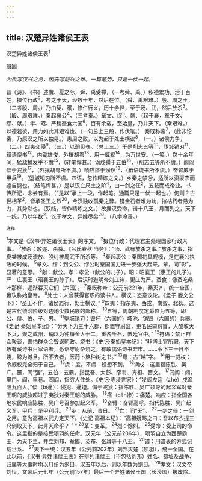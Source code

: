 ```yaml
---
---
---
```

title: 汉楚异姓诸侯王表
---



汉楚异姓诸侯王表<sup>1</sup>


班固

*为欲写汉兴之易，因先写前兴之难。一篇笔势，只是一伏一起。*

昔《诗》、《书》述虞、夏之际，舜、禹受禅，（一考舜、禹。）积德累功，洽于百姓，摄位行政<sup>2</sup>，考之于天，经数十年，然后在位。（舜、禹艰难。）殷、周之王，（二考殷、周。）乃由契、稷，修仁行义，历十余世，至于汤、武，然后放杀<sup>3</sup>。（殷、周艰难。）秦起襄公<sup>4</sup>，（三考秦。）章文、缪<sup>5</sup>、献、（起于襄，章于文、缪、献。）孝、昭、严稍蚕食六国<sup>6</sup>，百有余载，至始皇，乃并天下。（秦艰难。）以德若彼，用力如此其艰难也。（一句总上三段，作伏笔。）
秦既称帝<sup>7</sup>，（此非论秦，乃原汉之所以独易。）患周之败，以为起于处士横议<sup>8</sup>，（一。）诸侯力争，（二。）四夷交侵<sup>9</sup>，（三。）以弱见夺。（总上三。）于是削志五等<sup>10</sup>，堕城销刃<sup>11</sup>，箝语烧书<sup>12</sup>，内锄雄俊，外攘胡粤<sup>13</sup>，用一威权<sup>14</sup>，为万世安。（一笑。）然十余年间，猛敌横发乎不虞<sup>15</sup>，（转笔悍甚。）谪戍彊于五伯<sup>16</sup>，（削志五等所不虞。）闾阎偪于戎狄<sup>17</sup>，（外攘胡粤所不虞。）响应瘩于谤议<sup>18</sup>，（箝语烧书所不虞。）奋臂威于甲兵<sup>19</sup>。（堕城销刃所不虞。四语，忽作精炼之文。）乡秦之禁＠，适所以资豪杰而速自毙也。（结笔悍甚。）是以汉亡尺土之阶<sup>4</sup>，由一剑之任<sup>2</sup>，五载而成帝业。书传所记，未尝有焉。（“是以”承上一段，作起笔。通篇只是一伏一起也。）何则？古世相革<sup>2</sup>，皆承圣王之烈<sup>20</sup>，今汉独收孤秦之弊。镌金石者难为功，摧枯朽者易为力，其势然也。（双结，皆作精炼之文。）故据汉受命，谱十八王，月而列之，天下一统，乃以年数<sup>2</sup>。讫于孝文，异姓尽矣<sup>20</sup>。（八字冷语。）

<sup>注释</sup>

<sup>1</sup>本文是《汉书·异姓诸侯王表》的序文。
<sup>2</sup>摄位行政：代理君主处理国家行政大事。
<sup>3</sup>放杀：放逐、杀戮。《吕氏春秋·当务》：“汤、武有放杀之事。”放杀之事，指夏桀被成汤流放、股纣被周武王所杀等。
<sup>4</sup>秦起裹公：秦国初具规模，是在襄公执政的时候。
<sup>5</sup>章文、缪：到文公、缪公时秦国国力进一步强大起来。章，同“彰”，显著的意思。
<sup>6</sup>献：献公。孝：孝公（献公的儿子）。昭：昭襄王（惠王的儿子）。严：庄裏王（昭襄王的孙子）。后汉时避明帝刘庄讳，更庄为严。蚕食：像蚕吃桑叶那样，逐渐吞灭它们（六国）。
<sup>7</sup>秦既称帝：公元前221年，秦灭齐，统一全国，嬴玫称始皇帝。
<sup>8</sup>处士：未曾获得官职的读书人。横议：恣意议论。《孟子·滕文公下》：“圣王不作，诸侯恣行，处士横议。”
<sup>9</sup>四夷：指东夷、西戎、南蛮、北狄。这是古代统治阶级对边地少数民族的鄙称。
<sup>10</sup>五等，周朝制度定爵位为五等，即公、侯、伯、子、男。
<sup>11</sup>堕城销刃：毁坏（六国的）城池、销毁（六国的）兵器。《史记·秦始皇本纪》：“分天下为三十六郡，郡置守尉监，更名民曰黔首，大酷收天下兵，聚之咸阳，销以为钟镰金人十二，重各千石，置廷官中。”
<sup>12</sup>符语：禁止群众聚谈，害怕群众会毁谤朝政。烧书：《史记·秦始皇本纪》：“非博士官所职，天下敢有藏诗书百家语者，悉诣守尉杂烧之，有敢偶语诗书弃市。……令下三十日不烧，黥为城旦。所不去者，医药卜筮种树之书。”
<sup>13</sup>粤：古“越”字。
<sup>14</sup>用一威权：令威权完全归于自己。
<sup>15</sup>虞：度。不虞：设想不到。
<sup>16</sup>谪戍：这里指陈胜、吴广。噩，同“强”。五伯：五霸。指昆吾、大彭、豕韦、齐桓、晋文。
<sup>17</sup>闾阎：闾，里门。阎，里巷。闾阎，指穷人住处。《史记·陈涉世家》：“发闾左适（zhé）戍渔阳九百人。”偪（bī逼）：侵犯、逼迫。倡于戎狄：指陈胜、吴广领导的起义军对秦王朝的威胁超过了夷狄对秦王朝的威胁。
<sup>18</sup>瘩（cǎn惨）：痛楚。响应：指全国各地农民响应陈胜、吴广号召参加起义军。
<sup>19</sup>奋臂：奋臂高呼。指代陈胜、吴广起义军。甲兵：坚甲利兵。
<sup>20</sup>乡：从前、昔日。
<sup>21</sup>亡：同“无”。
<sup>22</sup>一剑之任：一剑之用。意为高祖以武力定天下。《史记·高祖本纪》：“高祖嫚骂之曰：吾以布衣提三尺剑取天下，此非天命乎？＇”
<sup>23</sup>革：变革。
<sup>24</sup>烈：馀烈。
<sup>25</sup>受命：受上司的命令。这里指的是接受项羽的任命。汉元年（公元前206年），项羽自立为西楚霸王，为天下主，并立刘邦、章邯、英布、张耳等十八王。
<sup>26</sup>谱：用谱表的方式记载世系。
<sup>27</sup>天下一统：汉五年（公元前202年）刘邦灭楚（项羽），统一全国。在此以前，《汉书·异姓诸侯王表》在排列诸侯王（不包括刘邦）姓名、都址及战争、归属等大事时均以月份为纲目，汉五年以后，则以年数为纲目。
<sup>28</sup>孝文：汉文帝刘恒。文帝后元七年（公元前157年）最后一个异姓诸侯王国（长沙国）被废除。